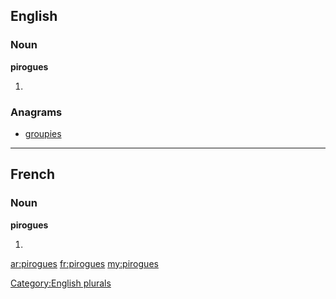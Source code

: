 ==English==

===Noun===
'''pirogues'''

# {{plural of|[[pirogue]]}}

===Anagrams===
* [[groupies#English|groupies]]

[[Category:English plurals]]

----

==French==

===Noun===
'''pirogues''' {{m}}

# {{plural of|[[pirogue]]|lang=fr}}

[[ar:pirogues]]
[[fr:pirogues]]
[[my:pirogues]]